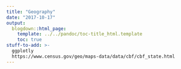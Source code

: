 ```yaml
---
title: "Geography"
date: "2017-10-17"
output:
  blogdown::html_page:
    template: ../../pandoc/toc-title_html.template
    toc: true
stuff-to-add: >-
  ggplotly
  https://www.census.gov/geo/maps-data/data/cbf/cbf_state.html
---
```


